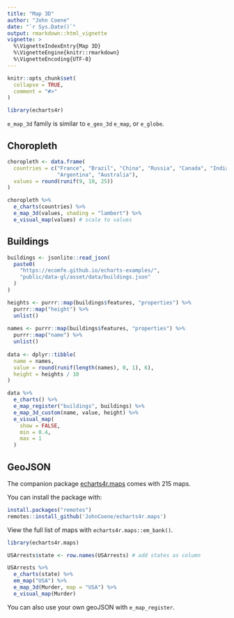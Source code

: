 ```yaml
---
title: "Map 3D"
author: "John Coene"
date: "`r Sys.Date()`"
output: rmarkdown::html_vignette
vignette: >
  %\VignetteIndexEntry{Map 3D}
  %\VignetteEngine{knitr::rmarkdown}
  %\VignetteEncoding{UTF-8}
---
```


```r
knitr::opts_chunk$set(
  collapse = TRUE,
  comment = "#>"
)

library(echarts4r)
```

`e_map_3d` family is similar to `e_geo_3d` `e_map`, or `e_globe`.

## Choropleth

```r
choropleth <- data.frame(
  countries = c("France", "Brazil", "China", "Russia", "Canada", "India", "United States",
                "Argentina", "Australia"),
  values = round(runif(9, 10, 25))
)

choropleth %>% 
  e_charts(countries) %>% 
  e_map_3d(values, shading = "lambert") %>% 
  e_visual_map(values) # scale to values
```

## Buildings

```r
buildings <- jsonlite::read_json(
  paste0(
    "https://ecomfe.github.io/echarts-examples/",
    "public/data-gl/asset/data/buildings.json"
  )
)

heights <- purrr::map(buildings$features, "properties") %>% 
  purrr::map("height") %>% 
  unlist()
  
names <- purrr::map(buildings$features, "properties") %>% 
  purrr::map("name") %>% 
  unlist()
  
data <- dplyr::tibble(
  name = names,
  value = round(runif(length(names), 0, 1), 6),
  height = heights / 10
)

data %>% 
  e_charts() %>% 
  e_map_register("buildings", buildings) %>%
  e_map_3d_custom(name, value, height) %>% 
  e_visual_map(
    show = FALSE,
    min = 0.4,
    max = 1
  )
```

## GeoJSON

The companion package [echarts4r.maps](https://echarts4r-maps.john-coene.com) comes with 215 maps.

You can install the package with:

```r
install.packages("remotes")
remotes::install_github('JohnCoene/echarts4r.maps')
```

View the full list of maps with `echarts4r.maps::em_bank()`.

```r
library(echarts4r.maps)

USArrests$state <- row.names(USArrests) # add states as column

USArrests %>% 
  e_charts(state) %>%
  em_map("USA") %>% 
  e_map_3d(Murder, map = "USA") %>% 
  e_visual_map(Murder)
```

You can also use your own geoJSON with `e_map_register`.